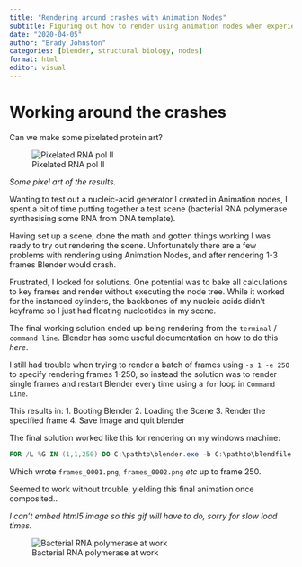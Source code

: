 ```yaml
---
title: "Rendering around crashes with Animation Nodes"
subtitle: Figuring out how to render using animation nodes when experiencing lots of crashes.
date: "2020-04-05"
author: "Brady Johnston"
categories: [blender, structural biology, nodes]
format: html
editor: visual
---
```


# Working around the crashes

Can we make some pixelated protein art?

![Pixelated RNA pol II](images/pixel_rna_pol.gif){fig-align="center"}

*Some pixel art of the results.*

Wanting to test out a nucleic-acid generator I created in Animation nodes, I spent a bit of time putting together a test scene (bacterial RNA polymerase synthesising some RNA from DNA template).

Having set up a scene, done the math and gotten things working I was ready to try out rendering the scene.
Unfortunately there are a few problems with rendering using Animation Nodes, and after rendering 1-3 frames Blender would crash.

Frustrated, I looked for solutions.
One potential was to bake all calculations to key frames and render without executing the node tree.
While it worked for the instanced cylinders, the backbones of my nucleic acids didn't keyframe so I just had floating nucleotides in my scene.

The final working solution ended up being rendering from the `terminal` / `command line`.
Blender has some useful documentation on how to do this *here*.

I still had trouble when trying to render a batch of frames using `-s 1 -e 250` to specify rendering frames 1-250, so instead the solution was to render single frames and restart Blender every time using a `for` loop in `Command Line`.

This results in: 1.
Booting Blender 2.
Loading the Scene 3.
Render the specified frame 4.
Save image and quit blender

The final solution worked like this for rendering on my windows machine:

``` powershell
FOR /L %G IN (1,1,250) DO C:\pathto\blender.exe -b C:\pathto\blendfile.blend -o C:\pathto\frames_ -f %G
```

Which wrote `frames_0001.png`, `frames_0002.png` *etc* up to frame 250.

Seemed to work without trouble, yielding this final animation once composited..

*I can't embed html5 image so this gif will have to do, sorry for slow load times.*

![Bacterial RNA polymerase at work](images/rnapol.gif "Bacterial RNA polymerase at work"){fig-align="center"}
